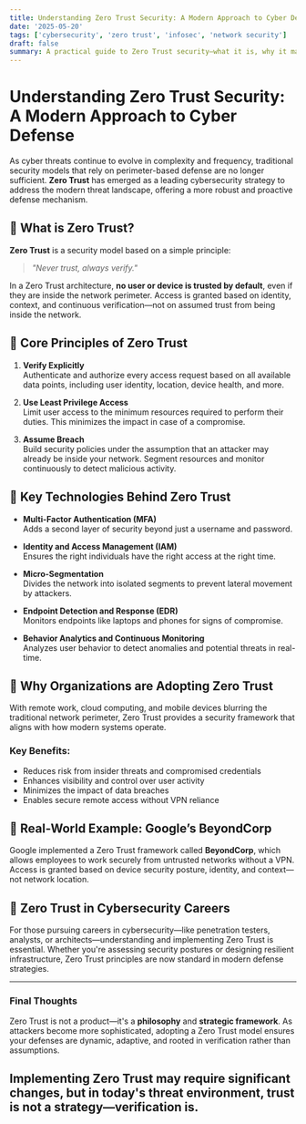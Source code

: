 ```yaml
---
title: Understanding Zero Trust Security: A Modern Approach to Cyber Defense
date: '2025-05-20'
tags: ['cybersecurity', 'zero trust', 'infosec', 'network security']
draft: false
summary: A practical guide to Zero Trust security—what it is, why it matters, and how it changes the way organizations approach cybersecurity.
---
```


# Understanding Zero Trust Security: A Modern Approach to Cyber Defense

As cyber threats continue to evolve in complexity and frequency, traditional security models that rely on perimeter-based defense are no longer sufficient. **Zero Trust** has emerged as a leading cybersecurity strategy to address the modern threat landscape, offering a more robust and proactive defense mechanism.

## 🔐 What is Zero Trust?

**Zero Trust** is a security model based on a simple principle:  
> _"Never trust, always verify."_

In a Zero Trust architecture, **no user or device is trusted by default**, even if they are inside the network perimeter. Access is granted based on identity, context, and continuous verification—not on assumed trust from being inside the network.

## 🧱 Core Principles of Zero Trust

1. **Verify Explicitly**  
   Authenticate and authorize every access request based on all available data points, including user identity, location, device health, and more.

2. **Use Least Privilege Access**  
   Limit user access to the minimum resources required to perform their duties. This minimizes the impact in case of a compromise.

3. **Assume Breach**  
   Build security policies under the assumption that an attacker may already be inside your network. Segment resources and monitor continuously to detect malicious activity.

## 🧰 Key Technologies Behind Zero Trust

- **Multi-Factor Authentication (MFA)**  
  Adds a second layer of security beyond just a username and password.

- **Identity and Access Management (IAM)**  
  Ensures the right individuals have the right access at the right time.

- **Micro-Segmentation**  
  Divides the network into isolated segments to prevent lateral movement by attackers.

- **Endpoint Detection and Response (EDR)**  
  Monitors endpoints like laptops and phones for signs of compromise.

- **Behavior Analytics and Continuous Monitoring**  
  Analyzes user behavior to detect anomalies and potential threats in real-time.

## 🏢 Why Organizations are Adopting Zero Trust

With remote work, cloud computing, and mobile devices blurring the traditional network perimeter, Zero Trust provides a security framework that aligns with how modern systems operate.

### Key Benefits:

- Reduces risk from insider threats and compromised credentials  
- Enhances visibility and control over user activity  
- Minimizes the impact of data breaches  
- Enables secure remote access without VPN reliance

## 📘 Real-World Example: Google’s BeyondCorp

Google implemented a Zero Trust framework called **BeyondCorp**, which allows employees to work securely from untrusted networks without a VPN. Access is granted based on device security posture, identity, and context—not network location.

## 🔄 Zero Trust in Cybersecurity Careers

For those pursuing careers in cybersecurity—like penetration testers, analysts, or architects—understanding and implementing Zero Trust is essential. Whether you're assessing security postures or designing resilient infrastructure, Zero Trust principles are now standard in modern defense strategies.

---

### Final Thoughts

Zero Trust is not a product—it's a **philosophy** and **strategic framework**. As attackers become more sophisticated, adopting a Zero Trust model ensures your defenses are dynamic, adaptive, and rooted in verification rather than assumptions.

Implementing Zero Trust may require significant changes, but in today's threat environment, **trust is not a strategy—verification is**.
---
